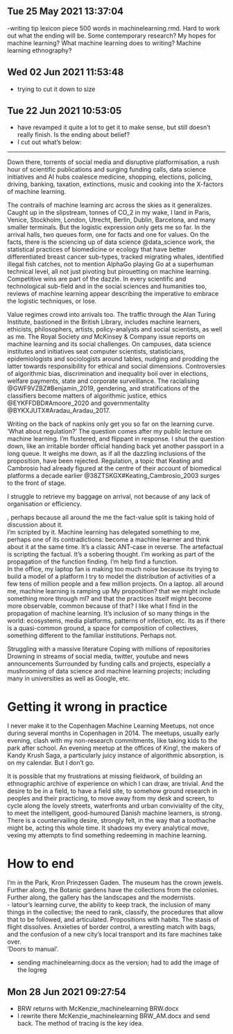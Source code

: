 

## Tue 25 May 2021 13:37:04
-writing tip lexicon piece 500 words in machinelearning.rmd. Hard to work out what the ending will be. Some contemporary research? My hopes for machine learning? What machine learning does to writing? Machine learning ethnography? 

## Wed 02 Jun 2021 11:53:48
- trying to cut it down to size 

## Tue 22 Jun 2021 10:53:05
- have revamped it quite a lot to get it to make sense, but still doesn't really finish. Is the ending about belief?  
- I cut out what's below:

--------------

Down there, torrents of social media and disruptive platformisation, a rush hour of scientific publications and surging funding calls, data science initiatives and AI hubs coalesce medicine, shopping, elections, policing, driving, banking, taxation, extinctions, music and cooking into the X-factors of machine learning. 

The contrails of machine learning arc across the skies as it generalizes.
Caught up in the slipstream, tonnes of CO_2 in my wake, I land in Paris, Venice, Stockholm, London, Utrecht, Berlin, Dublin, Barcelona,  and many smaller terminals. But the logistic expression only gets me so far. In the arrival halls,   two queues form, one for facts and one for values.  On the facts, there is the sciencing up of data science @data_science work, the statistical practices of biomedicine or ecology that have better differentiated breast cancer sub-types, tracked migrating whales, identified illegal fish catches, not to mention AlphaGo playing Go at a superhuman technical level, all not just pivoting but pirouetting on machine learning. Competitive wins are part of the dazzle. In every scientific and technological sub-field and in the social sciences and humanities too, reviews of machine learning appear describing the imperative to embrace the logistic techniques, or lose.


Value regimes crowd into arrivals too. The traffic through the Alan Turing Institute, bastioned in the British Library, includes machine learners, ethicists, philosophers, artists, policy-analysts and social scientists, as well as me. The Royal Society *and* McKinsey & Company  issue reports on machine learning and its social challenges. On campuses, data science institutes and initiatives seat computer scientists, statisticians, epidemiologists and sociologists around  tables, nudging and prodding the latter towards responsibility for ethical and social dimensions. Controversies of algorithmic bias, discrimination and inequality boil over in elections, welfare payments, state and corporate surveillance.  The racialising @GWF9VZBZ#Benjamin_2019, gendering, and stratifications of the classifiers become matters of algorithmic justice, ethics  @EYKFFDBD#Amoore_2020 and governmentality @BYKXJUTX#Aradau_Aradau_2017.

Writing on the back of napkins only get you so far on the learning curve. 'What about regulation?' The question comes after my public lecture on machine learning. I'm flustered, and flippant in response. I shut the question down, like an irritable border official handing back yet another passport in a long queue.  It weighs me down, as if all the dazzling inclusions of the proposition, have been rejected. Regulation, a topic that Keating and Cambrosio had already figured at the centre of their account of biomedical platforms a decade earlier @38ZTSKGX#Keating_Cambrosio_2003 surges to the front of stage.


I struggle to retrieve my baggage on arrival, not because of any lack of organisation or efficiency. 

, perhaps because all around the me the fact-value split is taking hold of discussion about it.   
I'm scripted by it. Machine learning has delegated something to me, perhaps one of its contradictions: become a machine learner and think about it at the same time. It's a classic ANT-case in reverse. The artefactual is scripting the factual.  It's a sobering thought. I'm working as part of the propagation of the function finding. I'm help find a function.  
In the office, my laptop fan is making too much noise because its trying to build a model of a platform
I try to model the distribution of activities of a few tens of million people and a few million projects. On a laptop.
all around me, machine learning is ramping up
My proposition? that we might include something more through ml? and that the practices itself might become more observable, common because of that?
I like what I find in the propagation of machine learning. It's inclusion of so many things in the world: ecosystems, media platforms, patterns of infection, etc. Its as if there is a quasi-common ground, a space for composition of collectives, something different to the familiar institutions. Perhaps not.


Struggling with a massive literature
Coping with millions of repositories
Drowning in streams of social media, twitter, youtube and news announcements
Surrounded by funding calls and projects, especially a mushrooming of data science and machine learning projects; including many in universities as well as Google, etc.

# Getting it wrong in practice

I never make it to the Copenhagen Machine Learning Meetups, not once during several months in Copenhagen in 2014. The meetups, usually early evening,  clash with my non-research commitments, like taking kids to the park after school.  An evening meetup at the offices of King!, the makers of Kandy Krush Saga, a particularly juicy instance of algorithmic absorption, is on my calendar. But I don't go.  

It is possible that my frustrations at missing fieldwork, of building an ethnographic archive of experience on which I can draw, are trivial. And the desire to be in a field, to have a  field site, to somehow ground research in peoples and their practicing, to move away from my desk and screen, to cycle along the lovely streets, waterfronts and urban conviviality of the city, to meet the intelligent, good-humoured Danish machine learners, is strong.  There is a countervailing desire, strongly felt, in the way that a toothache might be, acting this whole time. It shadows my every analytical move, vexing my attempts to find something redeeming in machine learning. 


# How to end

I'm in the Park, Kron Prinzessen Gaden. The museum has the crown jewels. Further along, the Botanic gardens have the collections from the colonies. Further along, the gallery has the landscapes and the modernists.  
- latour's learning curve, the ability to keep track, the inclusion of many things in the collective; the need to rank, classify, the procedures that allow that to be followed, and articulated. Propositions with habits. 
The  stasis of flight dissolves. Anxieties of border control, a wrestling match  with bags, and the confusion of a new city's local transport and its fare machines take over.  
'Doors to manual'.

- sending machinelearning.docx as the version; had to add the image of the logreg

## Mon 28 Jun 2021 09:27:54
- BRW returns with McKenzie_machinelearning BRW.docx 
- I rewrite there McKenzie_machinelearning BRW_AM.docx and send back. The method of tracing is the key idea.  
